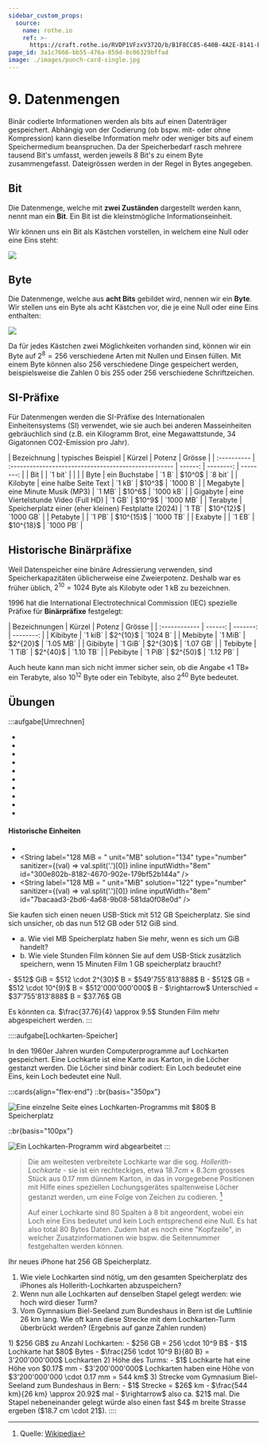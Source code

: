 ```yaml
---
sidebar_custom_props:
  source:
    name: rothe.io
    ref: >-
      https://craft.rothe.io/RVDP1VFzxV372O/b/B1F8CC85-640B-4A2E-8141-ECFB1BA6C1DC/1.3-%E2%80%94-Datenmengen
page_id: 3a1c7666-bb55-476a-859d-8c06329bffad
image: ./images/punch-card-single.jpg
---
```



# 9. Datenmengen

Binär codierte Informationen werden als bits auf einen Datenträger gespeichert. Abhängig von der Codierung (ob bspw. mit- oder ohne Kompression) kann dieselbe Information mehr oder weniger bits auf einem Speichermedium beanspruchen.
Da der Speicherbedarf rasch mehrere tausend Bit's umfasst, werden jeweils 8 Bit's zu einem Byte zusammengefasst. Dateigrössen werden in der Regel in Bytes angegeben.

## Bit

Die Datenmenge, welche mit **zwei Zuständen** dargestellt werden kann, nennt man ein __Bit__. Ein Bit ist die kleinstmögliche Informationseinheit.

Wir können uns ein Bit als Kästchen vorstellen, in welchem eine Null oder eine Eins steht:

![](./images/bit.png)

## Byte

Die Datenmenge, welche aus **acht Bits** gebildet wird, nennen wir ein **Byte**. Wir stellen uns ein Byte als acht Kästchen vor, die je eine Null oder eine Eins enthalten:

![](./images/byte.png)

Da für jedes Kästchen zwei Möglichkeiten vorhanden sind, können wir ein Byte auf $2^8=256$ verschiedene Arten mit Nullen und Einsen füllen. Mit einem Byte können also $256$ verschiedene Dinge gespeichert werden, beispielsweise die Zahlen $0$ bis $255$ oder $256$ verschiedene Schriftzeichen.

## SI-Präfixe

Für Datenmengen werden die SI-Präfixe des Internationalen Einheitensystems (SI) verwendet, wie sie auch bei anderen Masseinheiten gebräuchlich sind (z.B. ein Kilogramm Brot, eine Megawattstunde, 34 Gigatonnen CO2-Emission pro Jahr).

<div className="small-table center">
  | Bezeichnung | typisches Beispiel                                   |  Kürzel |    Potenz |    Grösse |
  | :---------- | :--------------------------------------------------- | ------: | --------: | --------: |
  | Bit         |                                                      | `1 bit` |           |           |
  | Byte        | ein Buchstabe                                        |   `1 B` |    $10^0$ |   `8 bit` |
  | Kilobyte    | eine halbe Seite Text                                |  `1 kB` |    $10^3$ |  `1000 B` |
  | Megabyte    | eine Minute Musik (MP3)                              |  `1 MB` |    $10^6$ | `1000 kB` |
  | Gigabyte    | eine Viertelstunde Video (Full HD)                   |  `1 GB` |    $10^9$ | `1000 MB` |
  | Terabyte    | Speicherplatz einer (eher kleinen) Festplatte (2024) |  `1 TB` | $10^{12}$ | `1000 GB` |
  | Petabyte    |                                                      |  `1 PB` | $10^{15}$ | `1000 TB` |
  | Exabyte     |                                                      |  `1 EB` | $10^{18}$ | `1000 PB` |
</div>

## Historische Binärpräfixe

Weil Datenspeicher eine binäre Adressierung verwenden, sind Speicherkapazitäten üblicherweise eine Zweierpotenz. Deshalb war es früher üblich, $2^{10}=1024$ Byte als Kilobyte oder 1 kB zu bezeichnen.

1996 hat die International Electrotechnical Commission (IEC) spezielle Präfixe für **Binärpräfixe** festgelegt:

<div className="small-table center">
  | Bezeichnungen |  Kürzel |   Potenz |    Grösse |
  | :------------ | ------: | -------: | --------: |
  | Kibibyte      | `1 kiB` | $2^{10}$ | `1024 B` |
  | Mebibyte      | `1 MiB` | $2^{20}$ | `1.05 MB` |
  | Gibibyte      | `1 GiB` | $2^{30}$ | `1.07 GB` |
  | Tebibyte      | `1 TiB` | $2^{40}$ | `1.10 TB` |
  | Pebibyte      | `1 PiB` | $2^{50}$ | `1.12 PB` |
</div>

Auch heute kann man sich nicht immer sicher sein, ob die Angabe «1 TB» ein Terabyte, also $10^{12}$ Byte oder ein Tebibyte, also $2^{40}$ Byte bedeutet.

## Übungen

:::aufgabe[Umrechnen]
<Answer type="state" id="39e43e79-fb1e-4005-9224-bc254ab12e95" />

- <String label="2.7 MB = " unit="kB" solution="2700" type="number" inline inputWidth="8em" id="f32ef94c-c3dd-40d5-96f3-eaf06f60681d" />
- <String label="4.5 GB = " unit="MB" solution="4500" type="number" inline inputWidth="8em" id="49fd7ab5-597d-4a28-90d9-dc6654ac2a07" />
- <String label="512 kB = " unit="B" solution="512000" type="number" inline inputWidth="8em" id="45fb5d1d-02f8-4987-9a18-5d5231ed5509" />
- <String label="1.2 TB = " unit="GB" solution="1200" type="number" inline inputWidth="8em" id="aac62484-636d-4698-ad3e-c9b0439aa439" />
- <String label="240 kB = " unit="MB" solution="0.24" type="number" inline inputWidth="8em" id="1e36e609-7cfe-4fb2-9657-0ff67da98725" />
- <String label="3.6 GB = " unit="kB" solution="3600000" type="number" inline inputWidth="8em" id="104588aa-27c0-41bd-b695-ea9bd5cb35de" />
- <String label="8.1 TB = " unit="MB" solution="8100000" type="number" inline inputWidth="8em" id="091560d1-f203-4a05-a570-0ed6aea72a46" />
- <String label="720 MB = " unit="TB" solution="0.00072" type="number" inline inputWidth="8em" id="d4f7187f-1e16-45d4-8932-1d3f88416c0f" />
- <String label="1536 kB = " unit="MB" solution="1.536" type="number" inline inputWidth="8em" id="cefcff07-232f-40c8-bca0-1fbae68ac112" />
- <String label="0.35 GB = " unit="kB" solution="350000" type="number" inline inputWidth="8em" id="de76b342-2f5a-446a-bc3a-d9d98a24ad6f" />

#### Historische Einheiten

- <String label="7 kiB = " unit="B" solution="7168" type="number" inline inputWidth="8em" id="db7d3e43-4f37-40da-83a2-0f2d2af21582" />
- <String label="128 MiB = " unit="MB" solution="134" type="number" sanitizer={(val) => val.split('.')[0]} inline inputWidth="8em" id="300e802b-8182-4670-902e-179bf52b144a" />
- <String label="128 MB = " unit="MiB" solution="122" type="number" sanitizer={(val) => val.split('.')[0]} inline inputWidth="8em" id="7bacaad3-2bd6-4a68-9b08-581da0f08e0d" />

Sie kaufen sich einen neuen USB-Stick mit $512$ GB Speicherplatz. Sie sind sich unsicher, ob das nun $512$ GB oder $512$ GiB sind.

- a. Wie viel MB Speicherplatz haben Sie mehr, wenn es sich um GiB handelt?
- b. Wie viele Stunden Film können Sie auf dem USB-Stick zusätzlich speichern, wenn 15 Minuten Film $1$ GB speicherplatz braucht?

<Answer type="text" id="0229a7d9-930d-4734-aaff-6d9d7a44c6e0" />

<Solution id="328f8924-357e-40b6-a90e-dcca11cedfcb">
  - $512$ GiB = $512 \cdot 2^{30}$ B = $549'755'813'888$ B
  - $512$ GB = $512 \cdot 10^{9}$ B =  $512'000'000'000$ B
  - $\rightarrow$ Unterschied = $37'755'813'888$ B = $37.76$ GB

  Es könnten ca. $\frac{37.76}{4} \approx 9.5$ Stunden Film mehr abgespeichert werden.
</Solution>
:::

::::aufgabe[Lochkarten-Speicher]
<Answer type="state" id="a3ea1ed8-8ef8-42f0-a702-a22e06084015" />

In den 1960er Jahren wurden Computerprogramme auf Lochkarten gespeichert. Eine Lochkarte ist eine Karte aus Karton, in die Löcher gestanzt werden. Die Löcher sind binär codiert: Ein Loch bedeutet eine Eins, kein Loch bedeutet eine Null.

:::cards{align="flex-end"}
::br{basis="350px"}

![Eine einzelne Seite eines Lochkarten-Programms mit \$80\$ B Speicherplatz](./images/punch-card-single.jpg)

::br{basis="100px"}

![Ein Lochkarten-Programm wird abgearbeitet](./images/punch-card-processing.jpg)
:::

> Die am weitesten verbreitete Lochkarte war die sog. *Hollerith-Lochkarte* - sie ist ein rechteckiges, etwa $18.7 cm \times 8.3 cm$ grosses Stück aus $0.17$ mm dünnem Karton, in das in vorgegebene Positionen mit Hilfe eines speziellen Lochungsgerätes spaltenweise Löcher gestanzt werden, um eine Folge von Zeichen zu codieren. [^1]
>
> Auf einer Lochkarte sind $80$ Spalten à $8$ bit angeordent, wobei ein Loch eine Eins bedeutet und kein Loch entsprechend eine Null. Es hat also total $80$ Bytes Daten. Zudem hat es noch eine "Kopfzeile", in welcher Zusatzinformationen wie bspw. die Seitennummer festgehalten werden können.

Ihr neues iPhone hat $256$ GB Speicherplatz.

1. Wie viele Lochkarten sind nötig, um den gesamten Speicherplatz des iPhones als Hollerith-Lochkarten abzuspeichern?
   <String label="Anzahl Lochkarten" solution="3200000000" type="number" id="baf72a29-9548-4217-99f0-c58728d0c8df" />
2. Wenn nun alle Lochkarten auf denselben Stapel gelegt werden: wie hoch wird dieser Turm?
   <String label="Höhe des Turms" solution="544" type="number" unit="km" id="80567cb1-52ea-4a75-9283-a2802e76e76e" />
3. Vom Gymnasium Biel-Seeland zum Bundeshaus in Bern ist die Luftlinie $26$ km lang. Wie oft kann diese Strecke mit dem Lochkarten-Turm überbrückt werden? (Ergebnis auf ganze Zahlen runden)
   <String solution="21" unit="mal nach Bern" type="number" id="4755fd92-c343-4bca-a20b-811797dfaf80" />

<Solution id="c95f0357-79b8-4c1c-96fe-5aee143b2ee4">
  1) $256 GB$ zu Anzahl Lochkarten:
     - $256 GB = 256 \cdot 10^9 B$
     - $1$ Lochkarte hat $80$ Bytes
     - $\frac{256 \cdot 10^9 B}{80 B} = 3'200'000'000$ Lochkarten
  2) Höhe des Turms:
     - $1$ Lochkarte hat eine Höhe von $0.17$ mm
     - $3'200'000'000$ Lochkarten haben eine Höhe von $3'200'000'000 \cdot 0.17 mm = 544 km$
  3) Strecke vom Gymnasium Biel-Seeland zum Bundeshaus in Bern:
     - $1$ Strecke = $26$ km
     - $\frac{544 km}{26 km} \approx 20.92$ mal
     - $\rightarrow$ also ca. $21$ mal. Die Stapel nebeneinander gelegt würde also einen fast $4$ m breite Strasse ergeben ($18.7 cm \cdot 21$).
</Solution>
::::

[^1]: Quelle: [Wikipedia](https://de.wikipedia.org/wiki/Lochkarte)